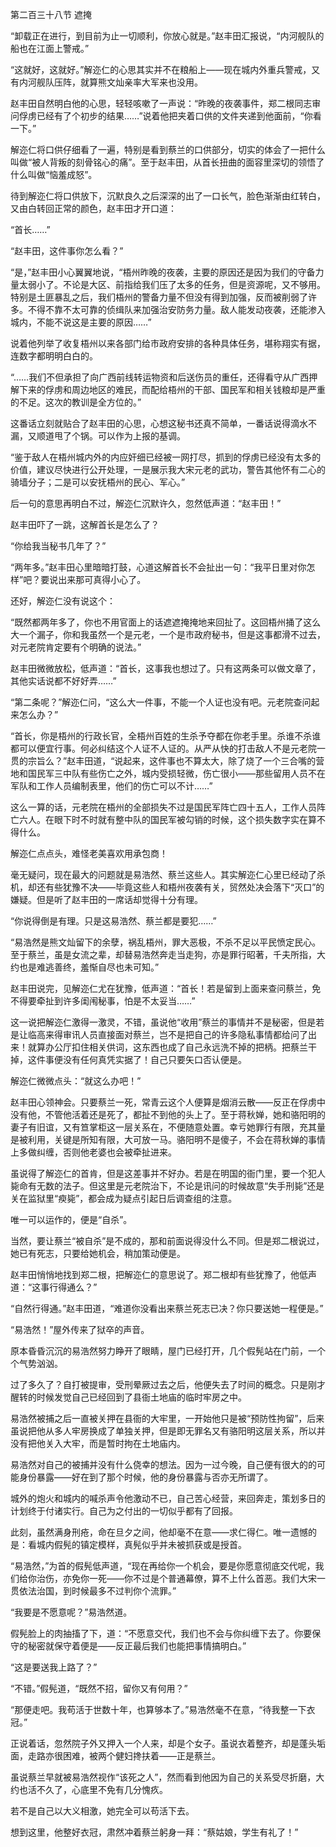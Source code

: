 

第二百三十八节 遮掩

“卸载正在进行，到目前为止一切顺利，你放心就是。”赵丰田汇报说，“内河舰队的船也在江面上警戒。”

“这就好，这就好。”解迩仁的心思其实并不在粮船上――现在城内外重兵警戒，又有内河舰队压阵，就算熊文灿亲率大军来也没用。

赵丰田自然明白他的心思，轻轻咳嗽了一声说：“昨晚的夜袭事件，郑二根同志审问俘虏已经有了个初步的结果……”说着他把夹着口供的文件夹递到他面前，“你看一下。”

解迩仁将口供仔细看了一遍，特别是看到蔡兰的口供部分，切实的体会了一把什么叫做“被人背叛的刻骨铭心的痛”。至于赵丰田，从首长扭曲的面容里深切的领悟了什么叫做“恼羞成怒”。

待到解迩仁将口供放下，沉默良久之后深深的出了一口长气，脸色渐渐由红转白，又由白转回正常的颜色，赵丰田才开口道：

“首长……”

“赵丰田，这件事你怎么看？”

“是，”赵丰田小心翼翼地说，“梧州昨晚的夜袭，主要的原因还是因为我们的守备力量太弱小了。不论是大区、前指给我们压了太多的任务，但是资源呢，又不够用。特别是土匪暴乱之后，我们梧州的警备力量不但没有得到加强，反而被削弱了许多。不得不靠不太可靠的侦缉队来加强治安防务力量。敌人能发动夜袭，还能渗入城内，不能不说这是主要的原因……”

说着他列举了收复梧州以来各部门给市政府安排的各种具体任务，堪称翔实有据，连数字都明明白白的。

“……我们不但承担了向广西前线转运物资和后送伤员的重任，还得看守从广西押解下来的俘虏和周边地区的难民，而配给梧州的干部、国民军和相关钱粮却是严重的不足。这次的教训是全方位的。”

这番话立刻就贴合了赵丰田的心思，心想这秘书还真不简单，一番话说得滴水不漏，又顺道甩了个锅。可以作为上报的基调。

“鉴于敌人在梧州城内外的内应奸细已经被一网打尽，抓到的俘虏已经没有太多的价值，建议尽快进行公开处理，一是展示我大宋元老的武功，警告其他怀有二心的骑墙分子；二是可以安抚梧州的民心、军心。”

后一句的意思再明白不过，解迩仁沉默许久，忽然低声道：“赵丰田！”

赵丰田吓了一跳，这解首长是怎么了？

“你给我当秘书几年了？”

“两年多。”赵丰田心里暗暗打鼓，心道这解首长不会扯出一句：“我平日里对你怎样”吧？要说出来那可真得小心了。

还好，解迩仁没有说这个：

“既然都两年多了，你也不用官面上的话遮遮掩掩地来回扯了。这回梧州捅了这么大一个漏子，你和我虽然一个是元老，一个是市政府秘书，但是这事都滑不过去，对元老院肯定要有个明确的说法。”

赵丰田微微放松，低声道：“首长，这事我也想过了。只有这两条可以做文章了，其他实话说都不好好弄……”

“第二条呢？”解迩仁问，“这么大一件事，不能一个人证也没有吧。元老院查问起来怎么办？”

“首长，你是梧州的行政长官，全梧州百姓的生杀予夺都在你老手里。杀谁不杀谁都可以便宜行事。何必纠结这个人证不人证的。从严从快的打击敌人不是元老院一贯的宗旨么？”赵丰田道，“说起来，这件事也不算太大，除了烧了一个三合嘴的营地和国民军三中队有些伤亡之外，城内受损轻微，伤亡很小――那些留用人员不在军队和工作人员编制表里，他们的伤亡可以不计……”

这么一算的话，元老院在梧州的全部损失不过是国民军阵亡四十五人，工作人员阵亡六人。在眼下时不时就有整中队的国民军被勾销的时候，这个损失数字实在算不得什么。

解迩仁点点头，难怪老美喜欢用承包商！

毫无疑问，现在最大的问题就是易浩然、蔡兰这些人。其实解迩仁心里已经动了杀机，却还有些犹豫不决――毕竟这些人和梧州夜袭有关，贸然处决会落下“灭口”的嫌疑。但是听了赵丰田的一席话却觉得十分有理。

“你说得倒是有理。只是这易浩然、蔡兰都是要犯……”

“易浩然是熊文灿留下的余孽，祸乱梧州，罪大恶极，不杀不足以平民愤定民心。至于蔡兰，虽是女流之辈，却替易浩然奔走当走狗，亦是罪行昭著，千夫所指，大约也是难逃善终，羞惭自尽也未可知。”

赵丰田说完，见解迩仁尤在犹豫，低声道：“首长！若是留到上面来查问蔡兰，免不得要牵扯到许多闺闱秘事，怕是不太妥当……”

这一说把解迩仁激得一激灵，不错，虽说他“收用”蔡兰的事情并不是秘密，但是若是让临高来得审讯人员直接面对蔡兰，岂不是把自己的许多隐私事情都给问了出来！就算办公厅扣住相关供词，这东西也成了自己永远洗不掉的把柄。把蔡兰干掉，这件事便没有任何真凭实据了！自己只要矢口否认便是。

解迩仁微微点头：“就这么办吧！”

赵丰田心领神会。只要蔡兰一死，常青云这个人便算是烟消云散――反正在俘虏中没有他，不管他活着还是死了，都扯不到他的头上了。至于蒋秋婵，她和骆阳明的妻子有旧谊，又有笪掌柜这一层关系在，不便随意处置。幸亏她罪行有限，充其量是被利用，关键是所知有限，大可放一马。骆阳明不是傻子，不会在蒋秋婵的事情上多做纠缠，否则他老婆也会被牵扯进来。

虽说得了解迩仁的首肯，但是这差事并不好办。若是在明国的衙门里，要一个犯人毙命有无数的法子。但这里是元老院治下，不论是讯问的时候故意“失手刑毙”还是关在监狱里“瘐毙”，都会成为疑点引起日后调查组的注意。

唯一可以运作的，便是“自杀”。

当然，要让蔡兰“被自杀”是不成的，那和前面说得没什么不同。但是郑二根说过，她已有死志，只要给她机会，稍加策动便是。

赵丰田悄悄地找到郑二根，把解迩仁的意思说了。郑二根却有些犹豫了，他低声道：“这事行得通么？”

“自然行得通。”赵丰田道，“难道你没看出来蔡兰死志已决？你只要送她一程便是。”

“易浩然！”屋外传来了狱卒的声音。

原本昏昏沉沉的易浩然努力睁开了眼睛，屋门已经打开，几个假髡站在门前，一个个气势汹汹。

过了多久了？自打被提审，受刑晕厥过去之后，他便失去了时间的概念。只是刚才醒转的时候发觉自己已经回到了县衙土地庙的临时牢房之中。

易浩然被捕之后一直被关押在县衙的大牢里，一开始他只是被“预防性拘留”，后来虽说把他从多人牢房换成了单独关押，但是即无罪名又有骆阳明这层关系，所以并没有把他关入大牢，而是暂时拘在土地庙内。

易浩然对自己的被捕并没有什么侥幸的想法。因为一过今晚，自己便有很大的的可能身份暴露――好在到了那个时候，他的身份暴露与否亦无所谓了。

城外的炮火和城内的喊杀声令他激动不已，自己苦心经营，来回奔走，策划多日的计划终于付诸实行。自己为之付出的一切似乎都有了回报。

此刻，虽然满身刑疮，命在旦夕之间，他却毫不在意――求仁得仁。唯一遗憾的是：看城内假髡的镇定模样，真髡似乎并未被抓获或是授首。

“易浩然，”为首的假髡低声道，“现在再给你一个机会，要是你愿意彻底交代呢，我们给你治伤，亦免你一死――你不过是个普通幕僚，算不上什么首恶。我们大宋一贯依法治国，到时候最多不过判你个流罪。”

“我要是不愿意呢？”易浩然道。

假髡脸上的肉抽搐了下，道：“不愿意交代，我们也不会与你纠缠下去了。你要保守的秘密就保守着便是――反正最后我们也能把事情搞明白。”

“这是要送我上路了？”

“不错。”假髡道，“既然不招，留你又有何用？”

“那便走吧。我苟活于世数十年，也算够本了。”易浩然毫不在意，“待我整一下衣冠。”

正说着话，忽然院子外又押入一个人来，却是个女子。虽说衣着整齐，却是蓬头垢面，走路亦很困难，被两个健妇搀扶着――正是蔡兰。

虽说蔡兰早就被易浩然视作“该死之人”，然而看到他因为自己的关系受尽折磨，大约也活不久了，心底里不免有几分愧疚。

若不是自己以大义相激，她完全可以苟活下去。

想到这里，他整好衣冠，肃然冲着蔡兰躬身一拜：“蔡姑娘，学生有礼了！”

